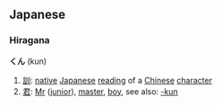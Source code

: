 ==Japanese==

===Hiragana===
'''くん''' (kun)
# [[訓]]: [[native]] [[Japanese]] [[reading]] of a [[Chinese]] [[character]]
# [[君]]: [[Mr]] ([[junior]]), [[master]], [[boy]], see also: [[-kun]]